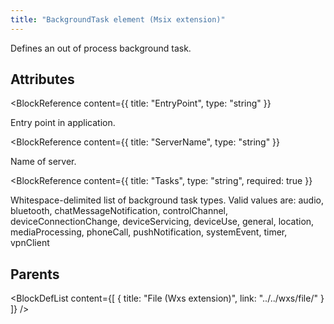 ```yaml
---
title: "BackgroundTask element (Msix extension)"
---
```



Defines an out of process background task.


## Attributes

<BlockWrapper>

  <BlockReference
    content={{
      title: "EntryPoint",
      type: "string"
    }}
  >
  Entry point in application.
  </BlockReference>

  <BlockReference
    content={{
      title: "ServerName",
      type: "string"
    }}
  >
  Name of server.
  </BlockReference>

  <BlockReference
    content={{
      title: "Tasks",
      type: "string",
      required: true
    }}
  >
  Whitespace-delimited list of background task types. Valid values are:
   audio,
   bluetooth,
   chatMessageNotification,
   controlChannel,
   deviceConnectionChange,
   deviceServicing,
   deviceUse,
   general,
   location,
   mediaProcessing,
   phoneCall,
   pushNotification,
   systemEvent,
   timer,
   vpnClient
  </BlockReference>

</BlockWrapper>


## Parents

<BlockDefList content={[
    {
      title: "File (Wxs extension)",
      link: "../../wxs/file/"
    }
  ]}
/>